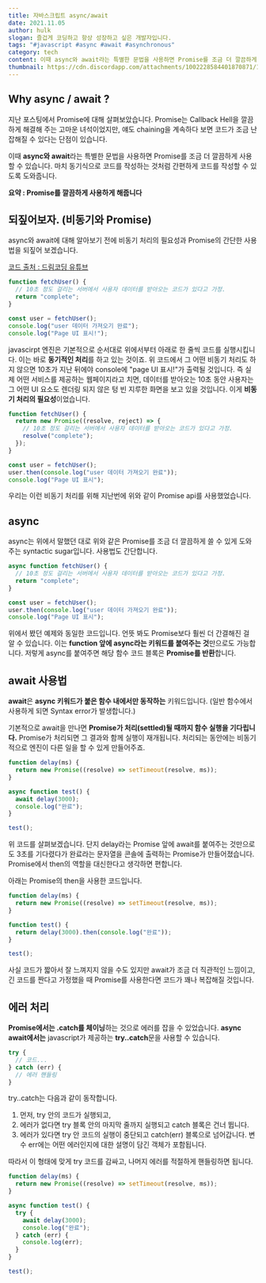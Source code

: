 ```yaml
---
title: 자바스크립트 async/await
date: 2021.11.05
author: hulk
slogan: 즐겁게 코딩하고 항상 성장하고 싶은 개발자입니다.
tags: "#javascript #async #await #asynchronous"
category: tech
content: 이때 async와 await라는 특별한 문법을 사용하면 Promise를 조금 더 깔끔하게 사용할 수 있습니다. 마치 동기식으로 코드를 작성하는 것처럼 간편하게 코드를 작성할 수 있도록 도와줍니다.
thumbnail: https://cdn.discordapp.com/attachments/1002228584401870871/1009383974793125898/async.png
---
```


## Why async / await ?

지난 포스팅에서 Promise에 대해 살펴보았습니다. Promise는 Callback Hell을 깔끔하게 해결해 주는 고마운 녀석이었지만, 얘도 chaining을 계속하다 보면 코드가 조금 난잡해질 수 있다는 단점이 있습니다.

이때 **async와 await**라는 특별한 문법을 사용하면 Promise를 조금 더 깔끔하게 사용할 수 있습니다.
마치 동기식으로 코드를 작성하는 것처럼 간편하게 코드를 작성할 수 있도록 도와줍니다.

**요약 : Promise를 깔끔하게 사용하게 해줍니다**

## 되짚어보자. (비동기와 Promise)

async와 await에 대해 알아보기 전에 비동기 처리의 필요성과 Promise의 간단한 사용법을 되짚어 보겠습니다.

[코드 출처 : 드림코딩 유튜브](https://www.youtube.com/watch?v=aoQSOZfz3vQ&t=820s)

```js
function fetchUser() {
  // 10초 정도 걸리는 서버에서 사용자 데이터를 받아오는 코드가 있다고 가정.
  return "complete";
}

const user = fetchUser();
console.log("user 데이터 가져오기 완료");
console.log("Page UI 표시!");
```

javascirpt 엔진은 기본적으로 순서대로 위에서부터 아래로 한 줄씩 코드를 실행시킵니다. 이는 바로 **동기적인 처리**를 하고 있는 것이죠.
위 코드에서 그 어떤 비동기 처리도 하지 않으면 10초가 지난 뒤에야 console에 "page UI 표시!"가 출력될 것입니다.
즉 실제 어떤 서비스를 제공하는 웹페이지라고 치면, 데이터를 받아오는 10초 동안 사용자는 그 어떤 UI 요소도 렌더링 되지 않은 텅 빈 지루한 화면을 보고 있을 것입니다.
이게 **비동기 처리의 필요성**이었습니다.

```js
function fetchUser() {
  return new Promise((resolve, reject) => {
    // 10초 정도 걸리는 서버에서 사용자 데이터를 받아오는 코드가 있다고 가정.
    resolve("complete");
  });
}

const user = fetchUser();
user.then(console.log("user 데이터 가져오기 완료"));
console.log("Page UI 표시");
```

우리는 이런 비동기 처리를 위해 지난번에 위와 같이 Promise api를 사용했었습니다.

## async

async는 위에서 말했던 대로 위와 같은 Promise를 조금 더 깔끔하게 쓸 수 있게 도와주는 syntactic sugar입니다. 사용법도 간단합니다.

```js
async function fetchUser() {
  // 10초 정도 걸리는 서버에서 사용자 데이터를 받아오는 코드가 있다고 가정.
  return "complete";
}

const user = fetchUser();
user.then(console.log("user 데이터 가져오기 완료"));
console.log("Page UI 표시");
```

위에서 봤던 예제와 동일한 코드입니다. 언뜻 봐도 Promise보다 훨씬 더 간결해진 걸 알 수 있습니다.
이는 **function 앞에 async라는 키워드를 붙여주는 것**만으로도 가능합니다.
저렇게 async를 붙여주면 해당 함수 코드 블록은 **Promise를 반환**합니다.

## await 사용법

**await**은 **async 키워드가 붙은 함수 내에서만 동작하는** 키워드입니다.
(일반 함수에서 사용하게 되면 Syntax error가 발생합니다.)

기본적으로 await을 만나면 **Promise가 처리(settled)될 때까지 함수 실행을 기다립니다.**
Promise가 처리되면 그 결과와 함께 실행이 재개됩니다. 처리되는 동안에는 비동기적으로 엔진이 다른 일을 할 수 있게 만들어주죠.

```js
function delay(ms) {
  return new Promise((resolve) => setTimeout(resolve, ms));
}

async function test() {
  await delay(3000);
  console.log("완료");
}

test();
```

위 코드를 살펴보겠습니다.
단지 delay라는 Promise 앞에 await를 붙여주는 것만으로도 3초를 기다렸다가 완료라는 문자열을 콘솔에 출력하는 Promise가 만들어졌습니다.
Promise에서 then의 역할을 대신한다고 생각하면 편합니다.

아래는 Promise의 then을 사용한 코드입니다.

```js
function delay(ms) {
  return new Promise((resolve) => setTimeout(resolve, ms));
}

function test() {
  return delay(3000).then(console.log("완료"));
}

test();
```

사실 코드가 짧아서 잘 느껴지지 않을 수도 있지만 await가 조금 더 직관적인 느낌이고,
긴 코드를 짠다고 가정했을 때 Promise를 사용한다면 코드가 꽤나 복잡해질 것입니다.

## 에러 처리

**Promise에서는 .catch를 체이닝**하는 것으로 에러를 잡을 수 있었습니다.
**async await에서는** javascript가 제공하는 **try..catch**문을 사용할 수 있습니다.

```js
try {
  // 코드...
} catch (err) {
  // 에러 핸들링
}
```

try..catch는 다음과 같이 동작합니다.

1. 먼저, try 안의 코드가 실행되고,
2. 에러가 없다면 try 블록 안의 마지막 줄까지 실행되고 catch 블록은 건너 뜁니다.
3. 에러가 있다면 try 안 코드의 실행이 중단되고 catch(err) 블록으로 넘어갑니다. 변수 err에는 어떤 에러인지에 대한 설명이 담긴 객체가 포함됩니다.

따라서 이 형태에 맞게 try 코드를 감싸고, 나머지 에러를 적절하게 핸들링하면 됩니다.

```js
function delay(ms) {
  return new Promise((resolve) => setTimeout(resolve, ms));
}

async function test() {
  try {
    await delay(3000);
    console.log("완료");
  } catch (err) {
    console.log(err);
  }
}

test();
```

